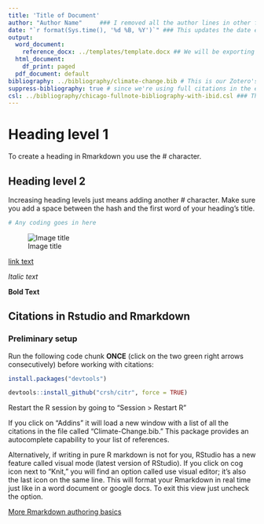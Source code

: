 ```yaml
---
title: 'Title of Document'
author: "Author Name"     ### I removed all the author lines in other files because we're writing it together and we're submitting it as a chapter
date: "`r format(Sys.time(), '%d %B, %Y')`" ### This updates the date everytime we export the document into Word
output:
  word_document:
    reference_docx: ../templates/template.docx ## We will be exporting our work in word format and I've created a template for how it looks
  html_document:
    df_print: paged
  pdf_document: default
bibliography: ../bibliography/climate-change.bib # This is our Zotero's collection and it continuously syncs as we add sources in our Zotero folders
suppress-bibliography: true # since we're using full citations in the endnotes, I'm suppressing the printing of the bibliography for now.
csl: ../bibliography/chicago-fullnote-bibliography-with-ibid.csl ### This is the citation style, if we ever want to switch it to short notes, or even apa, we just switch the file name.
---
```


# Heading level 1

To create a heading in Rmarkdown you use the \# character.

## Heading level 2

Increasing heading levels just means adding another \# character. Make sure you add a space between the hash and the first word of your heading's title.

```r
# Any coding goes in here

```

![Image title](rstudio.png)

[link text](http://www.google.com)

*Italic text*

**Bold Text**

## Citations in Rstudio and Rmarkdown

### Preliminary setup

Run the following code chunk **ONCE** (click on the two green right arrows consecutively) before working with citations:

```r
install.packages("devtools")
```
```r
devtools::install_github("crsh/citr", force = TRUE)
```

Restart the R session by going to "Session \> Restart R"

If you click on "Addins" it will load a new window with a list of all the citations in the file called "Climate-Change.bib." This package provides an autocomplete capability to your list of references.

Alternatively, if writing in pure R markdown is not for you, RStudio has a new feature called visual mode (latest version of RStudio). If you click on cog icon next to "Knit," you will find an option called use visual editor; it's also the last icon on the same line. This will format your Rmarkdown in real time just like in a word document or google docs. To exit this view just uncheck the option.


[More Rmarkdown authoring basics](https://rmarkdown.rstudio.com/authoring_basics.html)
